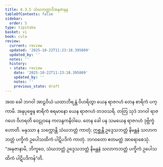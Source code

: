 ```yaml
---
title: 6.3.5 သံဃဘတ္တာဒိအနုဇာနန
tableOfContents: false
sidebar:
  order: 5
type: tipitaka
basket: vi
book: cula
review:
  current: review
  updated: '2025-10-22T11:23:18.395809'
  updated_by: ''
  notes: ''
  history:
  - state: review
    date: '2025-10-22T11:23:18.395809'
    updated_by: ''
    notes: ''
    previous_state: draft
---
```



<ReviewStatus review={frontmatter.review} showDetails={true} />

<HypothesisAnnotation frontmatter={frontmatter} />

<DynamicBreadcrumb />

<Division number="325" book="cula" e="ch" v="4" p="329">

<Paragraph number="1430" book="cula">
အထ ခေါ ဘဂဝါ အာဠဝိယံ ယထာဘိရန္တံ ဝိဟရိတွာ ယေန ရာဇဂဟံ တေန စာရိကံ ပက္ကာမိ. အနုပုဗ္ဗေန စာရိကံ စရမာနော ယေန ရာဇဂဟံ တဒဝသရိ. တတြ သုဒံ ဘဂဝါ ရာဇဂဟေ ဝိဟရတိ ဝေဠုဝနေ ကလန္ဒကနိဝါပေ. တေန ခေါ ပန သမယေန ရာဇဂဟံ ဒုဗ္ဘိက္ခံ ဟောတိ. မနုဿာ န သက္ကောန္တိ သံဃဘတ္တံ ကာတုံ; ဣစ္ဆန္တိ ဥဒ္ဒေသဘတ္တံ နိမန္တနံ သလာကဘတ္တံ ပက္ခိကံ ဥပေါသထိကံ ပါဋိပဒိကံ ကာတုံ. ဘဂဝတော ဧတမတ္ထံ အာရောစေသုံ. “အနုဇာနာမိ, ဘိက္ခဝေ, သံဃဘတ္တံ ဥဒ္ဒေသဘတ္တံ နိမန္တနံ သလာကဘတ္တံ ပက္ခိကံ ဥပေါသထိကံ ပါဋိပဒိကန်”တိ.
</Paragraph>
</Division>